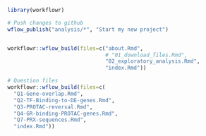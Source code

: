 
```r
library(workflowr)
```

```r
# Push changes to github
wflow_publish("analysis/*", "Start my new project")


workflowr::wflow_build(files=c("about.Rmd",
                               # "01_download_files.Rmd",
                               "02_exploratory_analysis.Rmd",
                               "index.Rmd"))

# Question files
workflowr::wflow_build(files=c(
  "Q1-Gene-overlap.Rmd",
  "Q2-TF-Binding-to-DE-genes.Rmd",
  "Q3-PROTAC-reversal.Rmd",
  "Q4-GR-binding-PROTAC-genes.Rmd",
  "Q7-PRX-sequences.Rmd",
  "index.Rmd"))
```